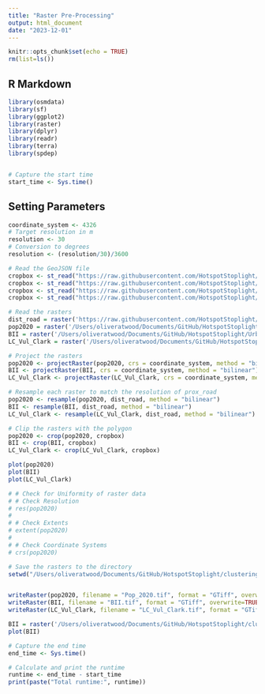 ```yaml
---
title: "Raster Pre-Processing"
output: html_document
date: "2023-12-01"
---
```


```r
knitr::opts_chunk$set(echo = TRUE)
rm(list=ls())
```

## R Markdown

```r
library(osmdata)
library(sf)
library(ggplot2)
library(raster)
library(dplyr)
library(readr)
library(terra)
library(spdep)


# Capture the start time
start_time <- Sys.time()
```

## Setting Parameters
```r
coordinate_system <- 4326
# Target resolution in m
resolution <- 30
# Conversion to degrees
resolution <- (resolution/30)/3600

```

```r
# Read the GeoJSON file
cropbox <- st_read("https://raw.githubusercontent.com/HotspotStoplight/HotspotStoplight/main/CropBoxes/CR_Crop4.geojson")
cropbox <- st_read("https://raw.githubusercontent.com/HotspotStoplight/HotspotStoplight/main/CropBoxes/CR_Crop5.geojson")
cropbox <- st_read("https://raw.githubusercontent.com/HotspotStoplight/HotspotStoplight/main/CropBoxes/CR_Crop5b.geojson")
cropbox <- st_read("https://raw.githubusercontent.com/HotspotStoplight/HotspotStoplight/main/CropBoxes/CR_Crop6.geojson")

# Read the rasters
dist_road = raster('https://raw.githubusercontent.com/HotspotStoplight/HotspotStoplight/main/UrbanExpansion/data/roads_proximity.tif')
pop2020 = raster('/Users/oliveratwood/Documents/GitHub/HotspotStoplight/UrbanExpansion/data/Pop_2020_Crop4.tif')
BII = raster('/Users/oliveratwood/Documents/GitHub/HotspotStoplight/UrbanExpansion/data/BiodiversityIntactness_2020.tif')
LC_Vul_Clark = raster('/Users/oliveratwood/Documents/GitHub/HotspotStoplight/UrbanExpansion/data/Land_Cover_Vulnerability.tif')
```

```r
# Project the rasters
pop2020 <- projectRaster(pop2020, crs = coordinate_system, method = "bilinear")
BII <- projectRaster(BII, crs = coordinate_system, method = "bilinear")
LC_Vul_Clark <- projectRaster(LC_Vul_Clark, crs = coordinate_system, method = "bilinear")

```

```r
# Resample each raster to match the resolution of prox_road
pop2020 <- resample(pop2020, dist_road, method = "bilinear")
BII <- resample(BII, dist_road, method = "bilinear")
LC_Vul_Clark <- resample(LC_Vul_Clark, dist_road, method = "bilinear")
```

```r
# Clip the rasters with the polygon
pop2020 <- crop(pop2020, cropbox)
BII <- crop(BII, cropbox)
LC_Vul_Clark <- crop(LC_Vul_Clark, cropbox)
```

```r
plot(pop2020)
plot(BII)
plot(LC_Vul_Clark)
```

```r
# # Check for Uniformity of raster data
# # Check Resolution
# res(pop2020)
# 
# # Check Extents
# extent(pop2020)
# 
# # Check Coordinate Systems
# crs(pop2020)

```

```r
# Save the rasters to the directory
setwd("/Users/oliveratwood/Documents/GitHub/HotspotStoplight/clustering/data")


writeRaster(pop2020, filename = "Pop_2020.tif", format = "GTiff", overwrite=TRUE)
writeRaster(BII, filename = "BII.tif", format = "GTiff", overwrite=TRUE)
writeRaster(LC_Vul_Clark, filename = "LC_Vul_Clark.tif", format = "GTiff", overwrite=TRUE)
```

```r
BII = raster('/Users/oliveratwood/Documents/GitHub/HotspotStoplight/clustering/data/BII.tif')
plot(BII)
```


```r
# Capture the end time
end_time <- Sys.time()

# Calculate and print the runtime
runtime <- end_time - start_time
print(paste("Total runtime:", runtime))
```

